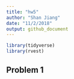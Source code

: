 ```yaml
---
title: "hw5"
author: "Shan Jiang"
date: "11/2/2018"
output: github_document
---
```

```r
library(tidyverse)
library(rvest)

```

## Problem 1



